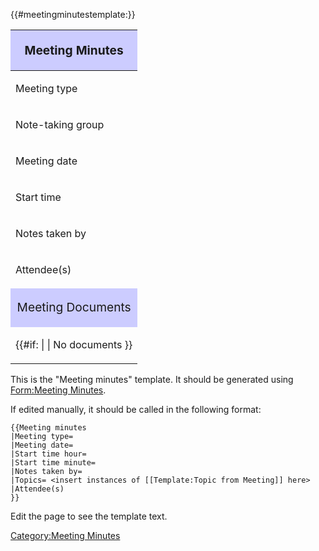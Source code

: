 <includeonly><!--
#
# Template:Meeting minutes
#   (1) Setup JS/CSS and category
#   (2) Add category
#   (3) Create wrapper div around infobox and table of contents
#   (4) Create infobox
#   (5) Specify Table of Contents
#   (6) Close out wrapper div
#   (7) Insert topics (using Template:Topic from Meeting)
#   (8) Template documentation (noinclude)



#
# (1) Call the #meetingminutestemplate parser function in order to add
#     the required javascript and CSS to the meeting minutes template.
#
-->{{#meetingminutestemplate:}}<!--


#
# (2) Add Category:Meeting Minutes.
#
-->[[Category:Meeting Minutes]]<!--



#
# (3) Add wrapper <div> which will go around infobox and table of contents.
#     This allows the infobox and TOC to both be positioned on the left and
#     be approximately the same size. FIXME: make them exactly the same size
#
--><div id="ext-meeting-minutes-toc-wrapper"><!--


#
# (4) Create the infobox
#
-->
{| class="meeting-minutes-infobox"
! style="text-align: center; background-color:#ccccff;" colspan="2" |<big>Meeting Minutes</big>
|-
! Meeting type
| [[Meeting type::{{{Meeting type|}}}]]
|-
! Note-taking group
| {{#arraymap:{{{Meeting group|}}}|,|VAR|[[Meeting group::VAR]]|, }}
|-
! Meeting date
| [[Meeting date::{{{Meeting date|}}}]] {{#vardefine:meetingDate|{{{Meeting date|}}} }}
|-
! Start time
| [[Start time::{{{Start time hour|}}}:{{{Start time minute|}}}]]
|-
! Notes taken by
| {{#arraymap:{{{Notes taken by|}}}|,|x|[[Notes taken by::x]]}}
|-
! Attendee(s)
| {{#arraymap:{{{Notable attendee(s)|}}}|,|x|[[Notable attendee::x]]|<br/>}}
|-
! style="text-align: center; background-color:#ccccff;" colspan="2" |<big>Meeting Documents</big>
|-
| colspan="2" | {{#if: {{{Meeting files|}}} | {{{Meeting files|}}} | No documents }}
|}
<!--



#
# (5) Specify the location of the Table of Contents
#
-->{{TOC | align=right | width=350px }}

<!-- leave some blank lines above



#
# (6) Close out <div> wrapper around infobox and TOC
#
--></div><!--


#
# (7) Insert all of the meeting topics. Note: these topics are handled by
#     Template:Topic from Meeting
#
-->{{{Topics|}}}<!--


#
# (8) Template definition complete. Template documentation below (within noinclude).
#
--></includeonly><noinclude>
This is the "Meeting minutes" template. It should be generated using [[Form:Meeting Minutes]].

If edited manually, it should be called in the following format:
<pre>
{{Meeting minutes
|Meeting type=
|Meeting date=
|Start time hour=
|Start time minute=
|Notes taken by=
|Topics= <insert instances of [[Template:Topic from Meeting]] here>
|Attendee(s)
}}
</pre>

Edit the page to see the template text.
</noinclude>